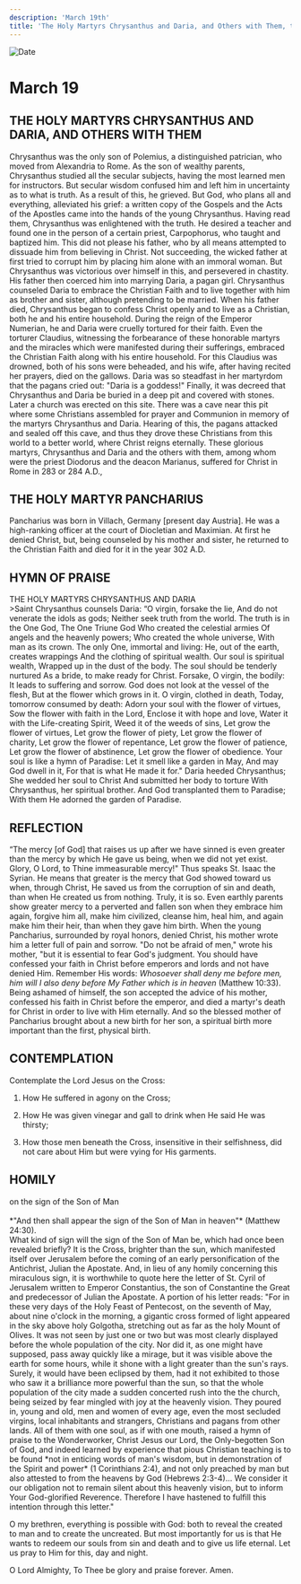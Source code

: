 ```yaml
---
description: 'March 19th'
title: 'The Holy Martyrs Chrysanthus and Daria, and Others with Them, the Holy Martyr Pancharius'
---
```


<CustomPaginator />
<RunningHead />

<Image src="/title-imprint.png" height={68} width={50} alt="Date" className="title-imprint"/>

# <div id="date">March <Image className="four-dot" src="/four-dot.png" height={15} width={15} alt="" />19</div>

## THE HOLY MARTYRS CHRYSANTHUS AND DARIA, AND OTHERS WITH THEM

Chrysanthus was the only son of Polemius, a distinguished patrician, who moved from Alexandria to Rome. As the son of wealthy parents, Chrysanthus studied all the secular subjects, having the most learned men for instructors. But secular wisdom confused him and left him in uncertainty as to what is truth. As a result of this, he grieved. But God, who plans all and everything, alleviated his grief: a written copy of the Gospels and the Acts of the Apostles came into the hands of the young Chrysanthus. Having read them, Chrysanthus was enlightened with the truth. He desired a teacher and found one in the person of a certain priest, Carpophorus, who taught and baptized him. This did not please his father, who by all means attempted to dissuade him from believing in Christ. Not succeeding, the wicked father at first tried to corrupt him by placing him alone with an immoral woman. But Chrysanthus was victorious over himself in this, and persevered in chastity. His father then coerced him into marrying Daria, a pagan girl. Chrysanthus counseled Daria to embrace the Christian Faith and to live together with him as brother and sister, although pretending to be married. When his father died, Chrysanthus began to confess Christ openly and to live as a Christian, both he and his entire household. During the reign of the Emperor Numerian, he and Daria were cruelly tortured for their faith. Even the torturer Claudius, witnessing the forbearance of these honorable martyrs and the miracles which were manifested during their sufferings, embraced the Christian Faith along with his entire household. For this Claudius was drowned, both of his sons were beheaded, and his wife, after having recited her prayers, died on the gallows. Daria was so steadfast in her martyrdom that the pagans cried out: "Daria is a goddess!" Finally, it was decreed that Chrysanthus and Daria be buried in a deep pit and covered with stones. Later a church was erected on this site. There was a cave near this pit where some Christians assembled for prayer and Communion in memory of the martyrs Chrysanthus and Daria. Hearing of this, the pagans attacked and sealed off this cave, and thus they drove these Christians from this world to a better world, where Christ reigns eternally. These glorious martyrs, Chrysanthus and Daria and the others with them, among whom were the priest Diodorus and the deacon Marianus, suffered for Christ in Rome in 283 or 284 A.D.,

## THE HOLY MARTYR PANCHARIUS

Pancharius was born in Villach, Germany [present day Austria]. He was a high-ranking officer at the court of Diocletian and Maximian. At first he denied Christ, but, being counseled by his mother and sister, he returned to the Christian Faith and died for it in the year 302 A.D.


## HYMN OF PRAISE
<div style={{textAlign:'center', color:'crimson', fontWeight:'bold'}}>
THE HOLY MARTYRS CHRYSANTHUS AND DARIA
</div>
>Saint Chrysanthus counsels Daria:  
“O virgin, forsake the lie,  
And do not venerate the idols as gods;  
Neither seek truth from the world.  
The truth is in the One God,  
The One Triune God  
Who created the celestial armies  
Of angels and the heavenly powers;  
Who created the whole universe,  
With man as its crown.  
The only One, immortal and living:  
He, out of the earth, creates wrappings  
And the clothing of spiritual wealth.  
Our soul is spiritual wealth,  
Wrapped up in the dust of the body.  
The soul should be tenderly nurtured  
As a bride, to make ready for Christ.  
Forsake, O virgin, the bodily:  
It leads to suffering and sorrow.  
God does not look at the vessel of the flesh,  
But at the flower which grows in it.  
O virgin, clothed in death,  
Today, tomorrow consumed by death:  
Adorn your soul with the flower of virtues,  
Sow the flower with faith in the Lord,  
Enclose it with hope and love,  
Water it with the Life-creating Spirit,  
Weed it of the weeds of sins,  
Let grow the flower of virtues,  
Let grow the flower of piety,  
Let grow the flower of charity,  
Let grow the flower of repentance,  
Let grow the flower of patience,  
Let grow the flower of abstinence,  
Let grow the flower of obedience.  
Your soul is like a hymn of Paradise:  
Let it smell like a garden in May,  
And may God dwell in it,  
For that is what He made it for."  
Daria heeded Chrysanthus;  
She wedded her soul to Christ  
And submitted her body to torture  
With Chrysanthus, her spiritual brother.  
And God transplanted them to Paradise;  
With them He adorned the garden of Paradise.  


## REFLECTION

“The mercy [of God] that raises us up after we have sinned is even greater than the mercy by which He gave us being, when we did not yet exist. Glory, O Lord, to Thine immeasurable mercy!" Thus speaks St. Isaac the Syrian. He means that greater is the mercy that God showed toward us when, through Christ, He saved us from the corruption of sin and death, than when He created us from nothing. Truly, it is so. Even earthly parents show greater mercy to a perverted and fallen son when they embrace him again, forgive him all, make him civilized, cleanse him, heal him, and again make him their heir, than when they gave him birth. When the young Pancharius, surrounded by royal honors, denied Christ, his mother wrote him a letter full of pain and sorrow. "Do not be afraid of men," wrote his mother, "but it is essential to fear God's judgment. You should have confessed your faith in Christ before emperors and lords and not have denied Him. Remember His words: *Whosoever shall deny me before men, him will I also deny before My Father which is in heaven* (Matthew 10:33). Being ashamed of himself, the son accepted the advice of his mother, confessed his faith in Christ before the emperor, and died a martyr's death for Christ in order to live with Him eternally. And so the blessed mother of Pancharius brought about a new birth for her son, a spiritual birth more important than the first, physical birth.


## CONTEMPLATION

Contemplate the Lord Jesus on the Cross:

1. How He suffered in agony on the Cross;

2. How He was given vinegar and gall to drink when He said He was thirsty;

3. How those men beneath the Cross, insensitive in their selfishness, did not care about Him but were vying for His garments.


## HOMILY
<div style={{textAlign:'center', color:'crimson', fontWeight:'bold'}}>
on the sign of the Son of Man
</div><br />
<div style={{textAlign:'right'}}>
*"And then shall appear the sign of the Son of Man in heaven"* (Matthew 24:30).
</div>
What kind of sign will the sign of the Son of Man be, which had once been revealed briefly? It is the Cross, brighter than the sun, which manifested itself over Jerusalem before the coming of an early personification of the Antichrist, Julian the Apostate. And, in lieu of any homily concerning this miraculous sign, it is worthwhile to quote here the letter of St. Cyril of Jerusalem written to Emperor Constantius, the son of Constantine the Great and predecessor of Julian the Apostate. A portion of his letter reads: "For in these very days of the Holy Feast of Pentecost, on the seventh of May, about nine o'clock in the morning, a gigantic cross formed of light appeared in the sky above holy Golgotha, stretching out as far as the holy Mount of Olives. It was not seen by just one or two but was most clearly displayed before the whole population of the city. Nor did it, as one might have supposed, pass away quickly like a mirage, but it was visible above the earth for some hours, while it shone with a light greater than the sun's rays. Surely, it would have been eclipsed by them, had it not exhibited to those who saw it a brilliance more powerful than the sun, so that the whole population of the city made a sudden concerted rush into the the church, being seized by fear mingled with joy at the heavenly vision. They poured in, young and old, men and women of every age, even the most secluded virgins, local inhabitants and strangers, Christians and pagans from other lands.  All of them with one soul, as if with one mouth, raised a hymn of praise to the Wonderworker, Christ Jesus our Lord, the Only-begotten Son of God, and indeed learned by experience that pious Christian teaching is to be found *not in enticing words of man's wisdom, but in demonstration of the Spirit and power* (1 Corinthians 2:4), and not only preached by man but also attested to from the heavens by God (Hebrews 2:3-4)... We consider it our obligation not to remain silent about this heavenly vision, but to inform Your God-glorified Reverence. Therefore I have hastened to fulfill this intention through this letter."

O my brethren, everything is possible with God: both to reveal the created to man and to create the uncreated. But most importantly for us is that He wants to redeem our souls from sin and death and to give us life eternal. Let us pray to Him for this, day and night.

O Lord Almighty, To Thee be glory and praise forever. Amen.